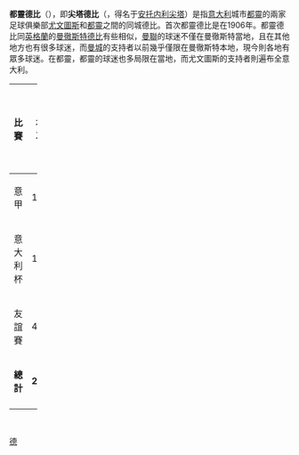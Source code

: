 {{original research|time=2009-08-04T09:38:01+00:00}}
{{unreferenced|time=2009-08-04T09:38:01+00:00}}
'''都靈德比'''（{{lang-it|Derby di Torino}}），即'''尖塔德比'''（{{lang|it|Derby della Mole}}，得名于[[安托内利尖塔|安托内利尖塔]]）是指[[意大利|意大利]]城市[[都靈|都靈]]的兩家足球俱樂部[[尤文圖斯足球俱樂部|尤文圖斯]]和[[都靈足球俱樂部|都靈]]之間的同城德比。首次都靈德比是在1906年。都靈德比同[[英格蘭|英格蘭]]的[[曼徹斯特德比|曼徹斯特德比]]有些相似，[[曼聯|曼聯]]的球迷不僅在曼徹斯特當地，且在其他地方也有很多球迷，而[[曼城|曼城]]的支持者以前幾乎僅限在曼徹斯特本地，現今則各地有眾多球迷。在都靈，都靈的球迷也多局限在當地，而尤文圖斯的支持者則遍布全意大利。

{|cellpadding=3 cellspacing=0 width=100% width=50% border=1 style="border-collapse:collapse"|
|- align=left
!bgcolor=#efefef width=60%|比賽
!bgcolor=#efefef width=10%|場次
!bgcolor=#efefef width=10%|尤文圖斯勝
!bgcolor=#efefef width=10%|平局
!bgcolor=#efefef width=10%|都靈勝
|- align=left bgcolor=#F5FAFF
|意甲||174||76||48||50
|- align=left bgcolor=#D0E7FF
|意大利杯||18||9||5||4
|- align=left bgcolor=#F5FAFF
|友誼賽||41||16||8||17
|- align=left bgcolor=#D0E7FF
|'''總計'''||'''241'''||'''104'''||'''64'''||'''73'''
|-
|}
<br />

[[Category:足球德比|德]]